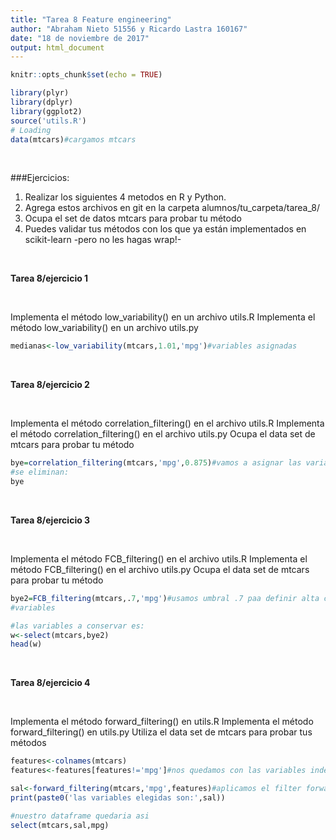 ```yaml
---
title: "Tarea 8 Feature engineering"
author: "Abraham Nieto 51556 y Ricardo Lastra 160167"
date: "18 de noviembre de 2017"
output: html_document
---
```


```r
knitr::opts_chunk$set(echo = TRUE)
```

```r
library(plyr)
library(dplyr)
library(ggplot2)
source('utils.R')
# Loading
data(mtcars)#cargamos mtcars
```

&nbsp;

###Ejercicios:

1. Realizar los siguientes 4 metodos en R y Python.
2. Agrega estos archivos en git en la carpeta alumnos/tu_carpeta/tarea_8/
3. Ocupa el set de datos mtcars para probar tu método
4. Puedes validar tus métodos con los que ya están implementados en scikit-learn -pero no les hagas wrap!-


&nbsp;

**Tarea 8/ejercicio 1**

&nbsp;

Implementa el método low_variability() en un archivo utils.R
Implementa el método low_variability() en un archivo utils.py


```r
medianas<-low_variability(mtcars,1.01,'mpg')#variables asignadas
```
&nbsp;

**Tarea 8/ejercicio 2**

&nbsp;

Implementa el método correlation_filtering() en el archivo utils.R
Implementa el método correlation_filtering() en el archivo utils.py
Ocupa el data set de mtcars para probar tu método

```r
bye=correlation_filtering(mtcars,'mpg',0.875)#vamos a asignar las variables a eliminar
#se eliminan:
bye
```

&nbsp;

**Tarea 8/ejercicio 3**

&nbsp;

Implementa el método FCB_filtering() en el archivo utils.R
Implementa el método FCB_filtering() en el archivo utils.py
Ocupa el data set de mtcars para probar tu método

```r
bye2=FCB_filtering(mtcars,.7,'mpg')#usamos umbral .7 paa definir alta correlación con el target y entre las
#variables

#las variables a conservar es:
w<-select(mtcars,bye2)
head(w)
```

&nbsp;

**Tarea 8/ejercicio 4**

&nbsp;

Implementa el método forward_filtering() en utils.R
Implementa el método forward_filtering() en utils.py
Utiliza el data set de mtcars para probar tus métodos

```r

features<-colnames(mtcars)
features<-features[features!='mpg']#nos quedamos con las variables independientes

sal<-forward_filtering(mtcars,'mpg',features)#aplicamos el filter forward
print(paste0('las variables elegidas son:',sal))

#nuestro dataframe quedaria asi
select(mtcars,sal,mpg)

```

